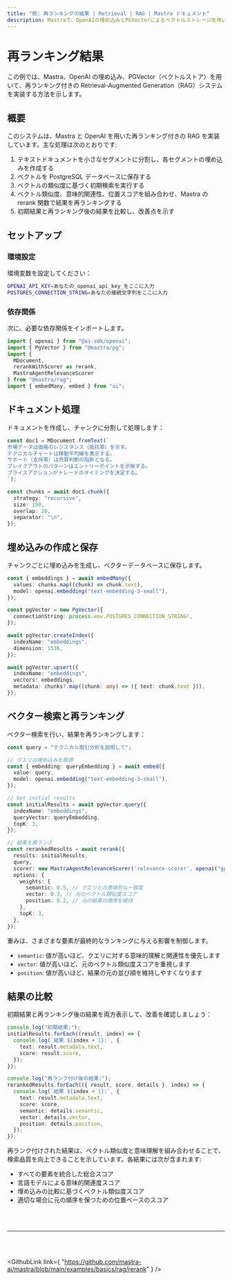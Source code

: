 ```yaml
---
title: "例: 再ランキングの結果 | Retrieval | RAG | Mastra ドキュメント"
description: Mastraで、OpenAIの埋め込みとPGVectorによるベクトルストレージを用いたセマンティック再ランキングの実装例。
---
```




# 再ランキング結果

この例では、Mastra、OpenAI の埋め込み、PGVector（ベクトルストア）を用いて、再ランキング付きの Retrieval-Augmented Generation（RAG）システムを実装する方法を示します。

## 概要

このシステムは、Mastra と OpenAI を用いた再ランキング付きの RAG を実装しています。主な処理は次のとおりです:

1. テキストドキュメントを小さなセグメントに分割し、各セグメントの埋め込みを作成する
2. ベクトルを PostgreSQL データベースに保存する
3. ベクトルの類似度に基づく初期検索を実行する
4. ベクトル類似度、意味的関連性、位置スコアを組み合わせ、Mastra の rerank 関数で結果を再ランキングする
5. 初期結果と再ランキング後の結果を比較し、改善点を示す

## セットアップ

### 環境設定

環境変数を設定してください：

```bash filename=".env"
OPENAI_API_KEY=あなたの_openai_api_key_をここに入力
POSTGRES_CONNECTION_STRING=あなたの接続文字列をここに入力
```


### 依存関係

次に、必要な依存関係をインポートします。

```typescript copy showLineNumbers filename="src/index.ts"
import { openai } from "@ai-sdk/openai";
import { PgVector } from "@mastra/pg";
import { 
  MDocument, 
  rerankWithScorer as rerank, 
  MastraAgentRelevanceScorer 
} from "@mastra/rag";
import { embedMany, embed } from "ai";
```


## ドキュメント処理

ドキュメントを作成し、チャンクに分割して処理します：

```typescript copy showLineNumbers{7} filename="src/index.ts"
const doc1 = MDocument.fromText(`
市場データは価格のレジスタンス（抵抗帯）を示す。
テクニカルチャートは移動平均線を表示する。
サポート（支持帯）は売買判断の指針となる。
ブレイクアウトのパターンはエントリーポイントを示唆する。
プライスアクションがトレードのタイミングを決定する。
`);

const chunks = await doc1.chunk({
  strategy: "recursive",
  size: 150,
  overlap: 20,
  separator: "\n",
});
```


## 埋め込みの作成と保存

チャンクごとに埋め込みを生成し、ベクターデータベースに保存します。

```typescript copy showLineNumbers{36} filename="src/index.ts"
const { embeddings } = await embedMany({
  values: chunks.map((chunk) => chunk.text),
  model: openai.embedding("text-embedding-3-small"),
});

const pgVector = new PgVector({
  connectionString: process.env.POSTGRES_CONNECTION_STRING!,
});

await pgVector.createIndex({
  indexName: "embeddings",
  dimension: 1536,
});

await pgVector.upsert({
  indexName: "embeddings",
  vectors: embeddings,
  metadata: chunks?.map((chunk: any) => ({ text: chunk.text })),
});
```


## ベクター検索と再ランキング

ベクター検索を行い、結果を再ランキングします：

```typescript copy showLineNumbers{51} filename="src/index.ts"
const query = "テクニカル取引分析を説明して";

// クエリの埋め込みを取得
const { embedding: queryEmbedding } = await embed({
  value: query,
  model: openai.embedding("text-embedding-3-small"),
});

// Get initial results
const initialResults = await pgVector.query({
  indexName: "embeddings",
  queryVector: queryEmbedding,
  topK: 3,
});

// 結果を再ランク
const rerankedResults = await rerank({
  results: initialResults,
  query,
  scorer: new MastraAgentRelevanceScorer('relevance-scorer', openai("gpt-4o-mini")),
  options: {
    weights: {
      semantic: 0.5, // クエリとの意味的な一致度
      vector: 0.3, // 元のベクトル類似度スコア
      position: 0.2, // 元の結果の順序を維持
    },
    topK: 3,
  },
});
```

重みは、さまざまな要素が最終的なランキングに与える影響を制御します。

* `semantic`: 値が高いほど、クエリに対する意味的理解と関連性を優先します
* `vector`: 値が高いほど、元のベクトル類似度スコアを重視します
* `position`: 値が高いほど、結果の元の並び順を維持しやすくなります


## 結果の比較

初期結果と再ランキング後の結果を両方表示して、改善を確認しましょう：

```typescript copy showLineNumbers{72} filename="src/index.ts"
console.log("初期結果:");
initialResults.forEach((result, index) => {
  console.log(`結果 ${index + 1}:`, {
    text: result.metadata.text,
    score: result.score,
  });
});

console.log("再ランク付け後の結果:");
rerankedResults.forEach(({ result, score, details }, index) => {
  console.log(`結果 ${index + 1}:`, {
    text: result.metadata.text,
    score: score,
    semantic: details.semantic,
    vector: details.vector,
    position: details.position,
  });
});
```

再ランク付けされた結果は、ベクトル類似度と意味理解を組み合わせることで、検索品質を向上できることを示しています。各結果には次が含まれます:

* すべての要素を統合した総合スコア
* 言語モデルによる意味的関連度スコア
* 埋め込みの比較に基づくベクトル類似度スコア
* 適切な場合に元の順序を保つための位置ベースのスコア

<br />

<br />

<hr className="dark:border-[#404040] border-gray-300" />

<br />

<br />

<GithubLink
  link={
"https://github.com/mastra-ai/mastra/blob/main/examples/basics/rag/rerank"
}
/>
